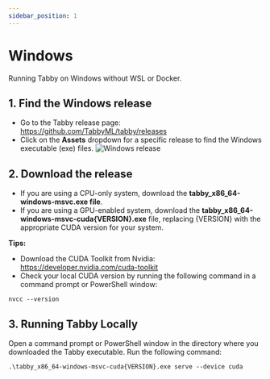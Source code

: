 ```yaml
---
sidebar_position: 1
---
```


# Windows
Running Tabby on Windows without WSL or Docker.

## 1. Find the Windows release
* Go to the Tabby release page: https://github.com/TabbyML/tabby/releases
* Click on the **Assets** dropdown for a specific release to find the Windows executable (exe) files.
![Windows release](./win-release.png)

## 2. Download the release
* If you are using a CPU-only system, download the **tabby_x86_64-windows-msvc.exe file**.
* If you are using a GPU-enabled system, download the **tabby_x86_64-windows-msvc-cuda{VERSION}.exe** file, replacing {VERSION} with the appropriate CUDA version for your system.

**Tips:**
* Download the CUDA Toolkit from Nvidia: https://developer.nvidia.com/cuda-toolkit
* Check your local CUDA version by running the following command in a command prompt or PowerShell window:
```
nvcc --version
```

## 3. Running Tabby Locally
Open a command prompt or PowerShell window in the directory where you downloaded the Tabby executable. Run the following command:
```
.\tabby_x86_64-windows-msvc-cuda{VERSION}.exe serve --device cuda
```